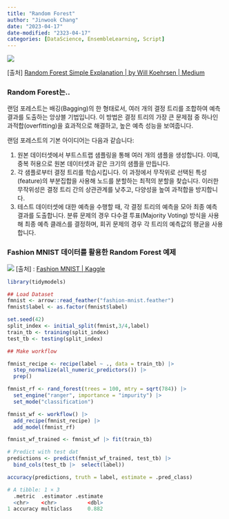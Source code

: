 ```yaml
---
title: "Random Forest"
author: "Jinwook Chang"
date: "2023-04-17"
date-modified: "2323-04-17"
categories: [DataScience, EnsembleLearning, Script]
---
```


![](front.jpg)

[출처] [Random Forest Simple Explanation | by Will Koehrsen | Medium](https://williamkoehrsen.medium.com/random-forest-simple-explanation-377895a60d2d)

### Random Forest는..

랜덤 포레스트는 배깅(Bagging)의 한 형태로서, 여러 개의 결정 트리를 조합하여 예측 결과를 도출하는 앙상블 기법입니다. 이 방법은 결정 트리의 가장 큰 문제점 중 하나인 과적합(overfitting)을 효과적으로 해결하고, 높은 예측 성능을 보여줍니다.

랜덤 포레스트의 기본 아이디어는 다음과 같습니다:

1. 원본 데이터셋에서 부트스트랩 샘플링을 통해 여러 개의 샘플을 생성합니다. 이때, 중복 허용으로 원본 데이터셋과 같은 크기의 샘플을 만듭니다.
2. 각 샘플로부터 결정 트리를 학습시킵니다. 이 과정에서 무작위로 선택된 특성(feature)의 부분집합을 사용해 노드를 분할하는 최적의 분할을 찾습니다. 이러한 무작위성은 결정 트리 간의 상관관계를 낮추고, 다양성을 높여 과적합을 방지합니다.
3. 테스트 데이터셋에 대한 예측을 수행할 때, 각 결정 트리의 예측을 모아 최종 예측 결과를 도출합니다. 분류 문제의 경우 다수결 투표(Majority Voting) 방식을 사용해 최종 예측 클래스를 결정하며, 회귀 문제의 경우 각 트리의 예측값의 평균을 사용합니다.

### Fashion MNIST 데이터를 활용한 Random Forest 예제

![](dataset.png)
[출처] : [Fashion MNIST | Kaggle](https://www.kaggle.com/datasets/zalando-research/fashionmnist)

```r
library(tidymodels)

## Load Dataset
fmnist <- arrow::read_feather("fashion-mnist.feather")
fmnist$label <- as.factor(fmnist$label)

set.seed(42)
split_index <- initial_split(fmnist,3/4,label)
train_tb <- training(split_index)
test_tb <- testing(split_index)

## Make workflow

fmnist_recipe <- recipe(label ~ ., data = train_tb) |>
  step_normalize(all_numeric_predictors()) |> 
  prep()

fmnist_rf <- rand_forest(trees = 100, mtry = sqrt(784)) |> 
  set_engine("ranger", importance = "impurity") |> 
  set_mode("classification")

fmnist_wf <- workflow() |>
  add_recipe(fmnist_recipe) |> 
  add_model(fmnist_rf)

fmnist_wf_trained <- fmnist_wf |> fit(train_tb)

# Predict with test dat
predictions <- predict(fmnist_wf_trained, test_tb) |> 
  bind_cols(test_tb |>  select(label))

accuracy(predictions, truth = label, estimate = .pred_class)
```

```r
# A tibble: 1 × 3
  .metric  .estimator .estimate
  <chr>    <chr>          <dbl>
1 accuracy multiclass     0.882
```